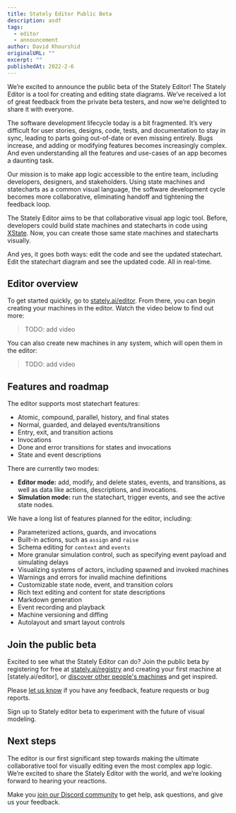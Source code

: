 ```yaml
---
title: Stately Editor Public Beta
description: asdf
tags:
  - editor
  - announcement
author: David Khourshid
originalURL: ""
excerpt: ""
publishedAt: 2022-2-6
---
```


We’re excited to announce the public beta of the Stately Editor! The Stately Editor is a tool for creating and editing state diagrams. We’ve received a lot of great feedback from the private beta testers, and now we’re delighted to share it with everyone.

The software development lifecycle today is a bit fragmented. It’s very difficult for user stories, designs, code, tests, and documentation to stay in sync, leading to parts going out-of-date or even missing entirely. Bugs increase, and adding or modifying features becomes increasingly complex. And even understanding all the features and use-cases of an app becomes a daunting task.

Our mission is to make app logic accessible to the entire team, including developers, designers, and stakeholders. Using state machines and statecharts as a common visual language, the software development cycle becomes more collaborative, eliminating handoff and tightening the feedback loop.

The Stately Editor aims to be that collaborative visual app logic tool. Before, developers could build state machines and statecharts in code using [XState](https://github.com/statelyai/xstate). Now, you can create those same state machines and statecharts visually.

And yes, it goes both ways: edit the code and see the updated statechart. Edit the statechart diagram and see the updated code. All in real-time.

## Editor overview

To get started quickly, go to [stately.ai/editor](https://stately.ai/editor). From there, you can begin creating your machines in the editor. Watch the video below to find out more:

> TODO: add video

You can also create new machines in any system, which will open them in the editor:

> TODO: add video

## Features and roadmap

The editor supports most statechart features:

- Atomic, compound, parallel, history, and final states
- Normal, guarded, and delayed events/transitions
- Entry, exit, and transition actions
- Invocations
- Done and error transitions for states and invocations
- State and event descriptions

There are currently two modes:

- **Editor mode:** add, modify, and delete states, events, and transitions, as well as data like actions, descriptions, and invocations.
- **Simulation mode:** run the statechart, trigger events, and see the active state nodes.

We have a long list of features planned for the editor, including:

- Parameterized actions, guards, and invocations
- Built-in actions, such as `assign` and `raise`
- Schema editing for `context` and `events`
- More granular simulation control, such as specifying event payload and simulating delays
- Visualizing systems of actors, including spawned and invoked machines
- Warnings and errors for invalid machine definitions
- Customizable state node, event, and transition colors
- Rich text editing and content for state descriptions
- Markdown generation
- Event recording and playback
- Machine versioning and diffing
- Autolayout and smart layout controls

## Join the public beta

Excited to see what the Stately Editor can do? Join the public beta by registering for free at [stately.ai/registry](https://stately.ai/registry) and creating your first machine at [stately.ai/editor], or [discover other people's machines](https://stately.ai/registry/discover) and get inspired.

Please [let us know](https://github.com/statelyai/editor-feedback/issues/new) if you have any feedback, feature requests or bug reports.

<Announcement cta="Sign up here">
  Sign up to Stately editor beta to experiment with the future of visual
  modeling.
</Announcement>

## Next steps

The editor is our first significant step towards making the ultimate collaborative tool for visually editing even the most complex app logic. We’re excited to share the Stately Editor with the world, and we’re looking forward to hearing your reactions.

Make you [join our Discord community](https://discord.gg/xstate) to get help, ask questions, and give us your feedback.
